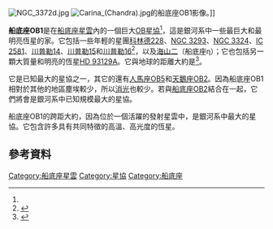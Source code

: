 {{Use dmy dates|date=December 2016}}

[[File:NGC_3372d.jpg|thumb]]
[[File:Carina_(Chandra).jpg|thumb]]的船底座OB1影像。]]

'''船底座OB1'''是在[[船底座星雲|船底座星雲]]內的一個巨大[[恆星運動學#星協|OB星協]]<ref name=ESO/>，這是銀河系中一些最巨大和最明亮恆星的家。它包括一些年輕的星團[[科林德228|科林德228]]、[[NGC_3293|NGC 3293]]、[[NGC_3324|NGC 3324]]、[[IC_2581|IC 2581]]、[[川普勒14|川普勒14]]、[[川普勒15|川普勒15]]和[[川普勒16|川普勒16]]<ref>{{cite journal |author1=Turner, D. G. |author2=Grieve, G. R. |author3=Herbst, W. |author4=Harris, W. E. |date=1980 |title=The young open cluster NGC 3293 and its relation to CAR OB1 and the Carina Nebula complex |journal=Astronomical Journal |volume=85 |pages=1193–1206 |bibcode=1980AJ.....85.1193T|doi = 10.1086/112783 }}</ref>，以及[[海山二|海山二]]（船底座η）；它也包括另一顆大質量和明亮的恆星[[HD_93129A|HD 93129A]]。它與地球的距離大約是{{convert|8000|ly|pc}}<ref name=ESO>{{cite book |page=147 |url=https://books.google.com.au/books?id=9GHvCAAAQBAJ&pg=PA147 |author1=Svend Laustsen |author2=Claus Madsen |author3=Richard M. West |publisher=[[Springer_Science_&_Business_Media|Springer Science & Business Media]] |year=2012 |title=Exploring the Southern Sky: A Pictorial Atlas from the European Southern Observatory (ESO) |isbn=9783642615887 |access-date=2020-08-28 |archive-date=2017-11-07 |archive-url=https://web.archive.org/web/20171107011351/https://books.google.com.au/books?id=9GHvCAAAQBAJ&pg=PA147 |dead-url=no }}</ref>。

它是已知最大的星協之一，其它的還有[[人馬座OB5|人馬座OB5]]和[[天鵝座OB2|天鵝座OB2]]。因為船底座OB1相對於其他的地區塵埃較少，所以[[消光|消光]]也較少。若與[[船底座OB2|船底座OB2]]結合在一起，它們將會是銀河系中已知規模最大的星協。

船底座OB1的跨距大約{{convert|70|ly|pc}}，因為位於一個活躍的發射星雲中，是銀河系中最大的星協。它包含許多具有共同特徵的高溫、高光度的恆星。

== 參考資料 ==
{{reflist}}

{{船底座恆星}}

[[Category:船底座星雲|Category:船底座星雲]]
[[Category:星協|Category:星協]]
[[Category:船底座|Category:船底座]]